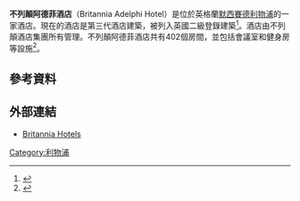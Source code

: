 {{Orphan|time=2016-12-20T11:33:26+00:00}}

{{Infobox hotel
  | hotel_name         = Adelphi Hotel, Liverpool
  | image              = Britannia Adelphi 2011.jpg
  | image_width        = 250px
  | caption            = 
  | location           = 英格蘭利物浦Ranelagh Place
  | pushpin_map        = Merseyside
  | pushpin_mapsize    = 200
  | latd               = 53.40549
  | longd              = -2.97740
  | coordinates_display= title
  | opening_date       = 1914
  | closing_date       =
  | developer          = 
  | architect          = [[R._Frank_Atkinson|Frank Atkinson]]
  | operator           =
  | owner              = Britannia Hotels
  | number_of_restaurants = 3
  | number_of_rooms    = 402
  | number_of_suites   =
  | floor_area         = 
  | floors             = 6
  | parking            = 
  | website            = [http://www.britanniahotels.com/hotels/liverpool/ Visit website]
  | footnotes          =
}}
'''不列顛阿德菲酒店'''（Britannia Adelphi Hotel）是位於英格蘭[[默西賽德|默西賽德]][[利物浦|利物浦]]的一家酒店。現在的酒店是第三代酒店建築，被列入英國二級登錄建築<ref name=nhl>{{NHLE |num= 1365828|desc= The Adelphi Hotel, Liverpool|access-date= 22 March 2015|mode=cs2}}</ref>。酒店由不列顛酒店集團所有管理。不列顛阿德菲酒店共有402個房間，並包括會議室和健身房等設施<ref>{{Citation| url = http://www.britanniahotels.com/hotels/liverpool/| title = The Adelphi Hotel Liverpool City Centre| accessdate = 7 August 2011| publisher = [[Britannia_Hotels|Britannia Hotels]]| archive-date = 2015-05-07| archive-url = https://web.archive.org/web/20150507233336/http://www.britanniahotels.com/hotels/liverpool/| dead-url = no}}</ref>。
==參考資料==
{{reflist|30em}}
==外部連結==
*[http://www.britanniahotels.com/hotels/liverpool/ Britannia Hotels]{{Wayback|url=http://www.britanniahotels.com/hotels/liverpool/ |date=20150507233336 }}

[[Category:利物浦|Category:利物浦]]